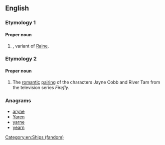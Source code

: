 ==English==

===Etymology 1===

====Proper noun====
{{en-proper noun}}

# {{surname|from=given names|dot=}}, variant of [[Raine]].

===Etymology 2===
{{blend|River|Jayne|lang=en}}

====Proper noun====
{{en-proper noun}}

# {{cx|fandom slang|lang=en}} The [[romantic]] [[pairing]] of the characters Jayne Cobb and River Tam from the television series ''Firefly''.

[[Category:en:Ships (fandom)]]

===Anagrams===
* [[aryne#English|aryne]]
* [[Yaren#English|Yaren]]
* [[yarne#English|yarne]]
* [[yearn#English|yearn]]
